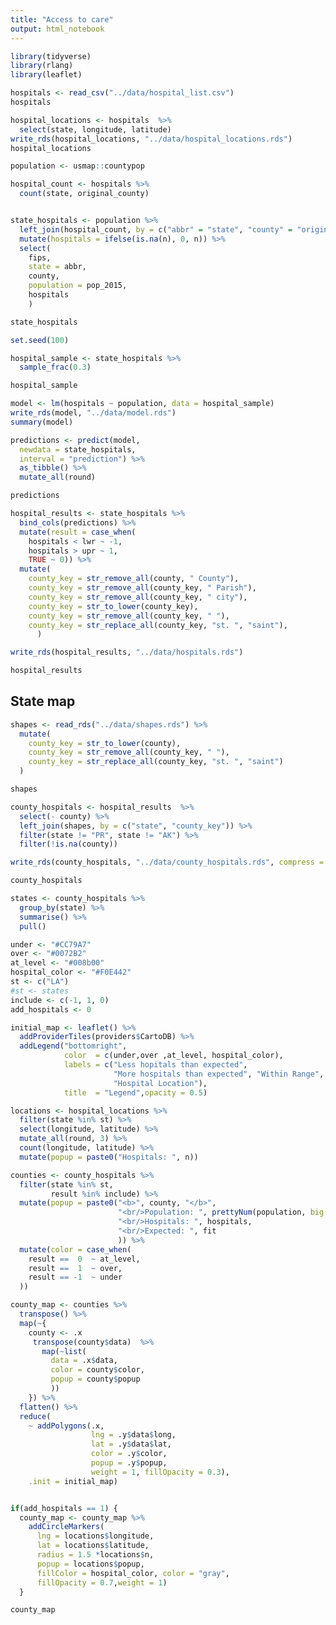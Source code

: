 ```yaml
---
title: "Access to care"
output: html_notebook
---
```


```r
library(tidyverse)
library(rlang)
library(leaflet)
```

```r
hospitals <- read_csv("../data/hospital_list.csv")
hospitals
```

```r
hospital_locations <- hospitals  %>%
  select(state, longitude, latitude)
write_rds(hospital_locations, "../data/hospital_locations.rds")
hospital_locations
```

```r
population <- usmap::countypop

hospital_count <- hospitals %>%
  count(state, original_county) 


state_hospitals <- population %>%
  left_join(hospital_count, by = c("abbr" = "state", "county" = "original_county")) %>%
  mutate(hospitals = ifelse(is.na(n), 0, n)) %>%
  select(
    fips, 
    state = abbr, 
    county, 
    population = pop_2015,
    hospitals
    )

state_hospitals
```




```r
set.seed(100)

hospital_sample <- state_hospitals %>%
  sample_frac(0.3)

hospital_sample
```

```r
model <- lm(hospitals ~ population, data = hospital_sample)
write_rds(model, "../data/model.rds")
summary(model)
```

```r
predictions <- predict(model, 
  newdata = state_hospitals, 
  interval = "prediction") %>%
  as_tibble() %>%
  mutate_all(round)

predictions
```

```r
hospital_results <- state_hospitals %>%
  bind_cols(predictions) %>%
  mutate(result = case_when(
    hospitals < lwr ~ -1,
    hospitals > upr ~ 1,
    TRUE ~ 0)) %>%
  mutate(
    county_key = str_remove_all(county, " County"),
    county_key = str_remove_all(county_key, " Parish"),
    county_key = str_remove_all(county_key, " city"),
    county_key = str_to_lower(county_key),
    county_key = str_remove_all(county_key, " "),
    county_key = str_replace_all(county_key, "st. ", "saint"),
      )  

write_rds(hospital_results, "../data/hospitals.rds")

hospital_results 
```

## State map

```r
shapes <- read_rds("../data/shapes.rds") %>%
  mutate(
    county_key = str_to_lower(county),
    county_key = str_remove_all(county_key, " "),
    county_key = str_replace_all(county_key, "st. ", "saint")
  ) 

shapes 
```
```r
county_hospitals <- hospital_results  %>%
  select(- county) %>%
  left_join(shapes, by = c("state", "county_key")) %>%
  filter(state != "PR", state != "AK") %>%
  filter(!is.na(county))

write_rds(county_hospitals, "../data/county_hospitals.rds", compress = "gz")

county_hospitals
```

```r
states <- county_hospitals %>%
  group_by(state) %>%
  summarise() %>%
  pull()

```


```r

under <- "#CC79A7"
over <- "#0072B2"
at_level <- "#008b00"
hospital_color <- "#F0E442"
st <- c("LA")
#st <- states
include <- c(-1, 1, 0)
add_hospitals <- 0

initial_map <- leaflet() %>%
  addProviderTiles(providers$CartoDB) %>%
  addLegend("bottomright", 
            color  = c(under,over ,at_level, hospital_color), 
            labels = c("Less hopitals than expected",
                       "More hospitals than expected", "Within Range", 
                       "Hospital Location"), 
            title  = "Legend",opacity = 0.5)

locations <- hospital_locations %>%
  filter(state %in% st) %>%
  select(longitude, latitude) %>%
  mutate_all(round, 3) %>%
  count(longitude, latitude) %>%
  mutate(popup = paste0("Hospitals: ", n))

counties <- county_hospitals %>% 
  filter(state %in% st,
         result %in% include) %>%
  mutate(popup = paste0("<b>", county, "</b>",
                        "<br/>Population: ", prettyNum(population, big.mark = ","), 
                        "<br/>Hospitals: ", hospitals,
                        "<br/>Expected: ", fit
                        )) %>%  
  mutate(color = case_when(
    result ==  0  ~ at_level,
    result ==  1  ~ over,
    result == -1  ~ under
  )) 

county_map <- counties %>%
  transpose() %>%
  map(~{
    county <- .x
     transpose(county$data)  %>%
       map(~list(
         data = .x$data, 
         color = county$color,
         popup = county$popup
         ))
    }) %>%
  flatten() %>%
  reduce(
    ~ addPolygons(.x, 
                  lng = .y$data$long, 
                  lat = .y$data$lat, 
                  color = .y$color, 
                  popup = .y$popup,
                  weight = 1, fillOpacity = 0.3), 
    .init = initial_map)  


if(add_hospitals == 1) {
  county_map <- county_map %>%
    addCircleMarkers(
      lng = locations$longitude, 
      lat = locations$latitude,
      radius = 1.5 *locations$n,
      popup = locations$popup,
      fillColor = hospital_color, color = "gray", 
      fillOpacity = 0.7,weight = 1)
  } 

county_map
  
```





























